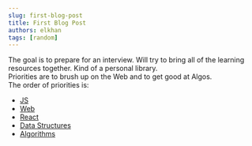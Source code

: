 ```yaml
---
slug: first-blog-post
title: First Blog Post
authors: elkhan
tags: [random]
---
```


The goal is to prepare for an interview. Will try to bring all of the learning resources together.
Kind of a personal library.  
Priorities are to brush up on the Web and to get good at Algos.  
The order of priorities is:

- [JS](/docs/javascript)
- [Web](/docs/javascript/web)
- [React](/docs/react)
- [Data Structures](/docs/data_structures)
- [Algorithms](/docs/algorithms)
